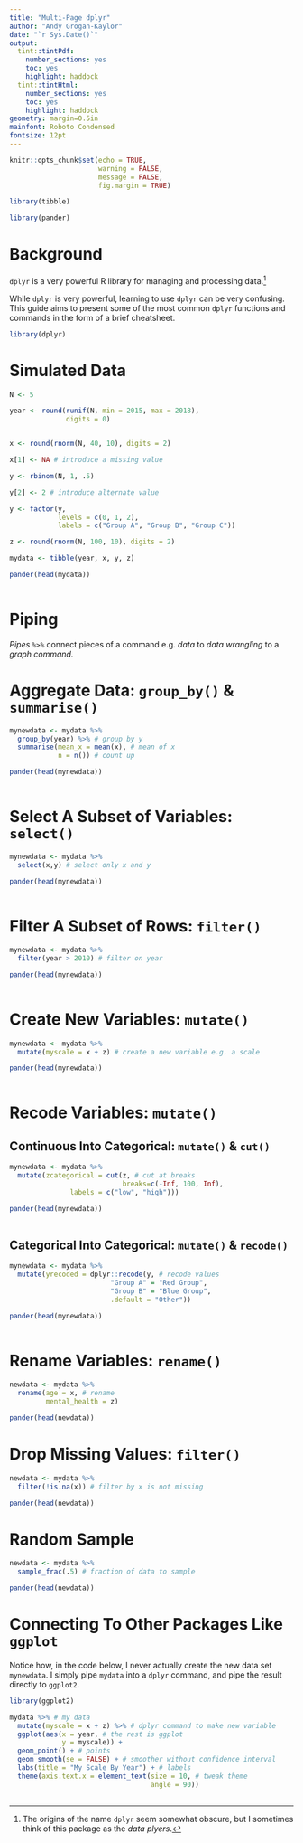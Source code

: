 ```yaml
---
title: "Multi-Page dplyr"
author: "Andy Grogan-Kaylor"
date: "`r Sys.Date()`"
output: 
  tint::tintPdf:
    number_sections: yes
    toc: yes
    highlight: haddock
  tint::tintHtml:
    number_sections: yes
    toc: yes
    highlight: haddock
geometry: margin=0.5in
mainfont: Roboto Condensed
fontsize: 12pt
---
```


```r

knitr::opts_chunk$set(echo = TRUE,
                      warning = FALSE,
                      message = FALSE,
                      fig.margin = TRUE)

library(tibble)

library(pander)

```

# Background

`dplyr` is a very powerful R library for managing and processing data.[^dplyr]

[^dplyr]: The origins of the name `dplyr` seem somewhat obscure, but I sometimes think of this package as the *data plyers*.

While `dplyr` is very powerful, learning to use `dplyr` can be very confusing. This guide aims to present some of the most common `dplyr` functions and commands in the form of a brief cheatsheet.

```r

library(dplyr)

```

# Simulated Data

```r

N <- 5

year <- round(runif(N, min = 2015, max = 2018),
              digits = 0)


x <- round(rnorm(N, 40, 10), digits = 2)

x[1] <- NA # introduce a missing value

y <- rbinom(N, 1, .5)

y[2] <- 2 # introduce alternate value

y <- factor(y,
            levels = c(0, 1, 2),
            labels = c("Group A", "Group B", "Group C"))

z <- round(rnorm(N, 100, 10), digits = 2)

mydata <- tibble(year, x, y, z)

```

```r

pander(head(mydata))
  
```

# Piping

*Pipes* `%>%` connect pieces of a command e.g. *data* to *data wrangling* to a *graph command.*

# Aggregate Data: `group_by()` & `summarise()`

```r

mynewdata <- mydata %>% 
  group_by(year) %>% # group by y
  summarise(mean_x = mean(x), # mean of x
            n = n()) # count up

```

```r

pander(head(mynewdata))
  
```

# Select A Subset of Variables: `select()`

```r

mynewdata <- mydata %>% 
  select(x,y) # select only x and y

```

```r

pander(head(mynewdata))
  
```

# Filter A Subset of Rows: `filter()`

```r

mynewdata <- mydata %>% 
  filter(year > 2010) # filter on year

```

```r

pander(head(mynewdata))
  
```

# Create New Variables: `mutate()`

```r

mynewdata <- mydata %>% 
  mutate(myscale = x + z) # create a new variable e.g. a scale

```

```r

pander(head(mynewdata))
  
```

# Recode Variables: `mutate()`

## Continuous Into Categorical: `mutate()` & `cut()`

```r

mynewdata <- mydata %>% 
  mutate(zcategorical = cut(z, # cut at breaks
                            breaks=c(-Inf, 100, Inf), 
               labels = c("low", "high")))

```

```r

pander(head(mynewdata))
  
```

## Categorical Into Categorical: `mutate()` & `recode()`

```r

mynewdata <- mydata %>% 
  mutate(yrecoded = dplyr::recode(y, # recode values
                         "Group A" = "Red Group",
                         "Group B" = "Blue Group", 
                         .default = "Other"))
```

```r

pander(head(mynewdata))
  
```

# Rename Variables: `rename()`

```r

newdata <- mydata %>% 
  rename(age = x, # rename
         mental_health = z)

```

```r

pander(head(newdata))

```

# Drop Missing Values: `filter()`

```r

newdata <- mydata %>% 
  filter(!is.na(x)) # filter by x is not missing

```

```r

pander(head(newdata))

```

# Random Sample

```r

newdata <- mydata %>% 
  sample_frac(.5) # fraction of data to sample

```

```r

pander(head(newdata))

```

# Connecting To Other Packages Like `ggplot`

Notice how, in the code below, I never actually create the new data set `mynewdata`.  I simply pipe `mydata` into a `dplyr` command, and pipe the result directly to `ggplot2`.

```r

library(ggplot2)

mydata %>% # my data
  mutate(myscale = x + z) %>% # dplyr command to make new variable
  ggplot(aes(x = year, # the rest is ggplot
             y = myscale)) +
  geom_point() + # points
  geom_smooth(se = FALSE) + # smoother without confidence interval
  labs(title = "My Scale By Year") + # labels
  theme(axis.text.x = element_text(size = 10, # tweak theme
                                   angle = 90))
  
```

















